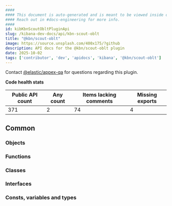 ```yaml
---
####
#### This document is auto-generated and is meant to be viewed inside our experimental, new docs system.
#### Reach out in #docs-engineering for more info.
####
id: kibKbnScoutObltPluginApi
slug: /kibana-dev-docs/api/kbn-scout-oblt
title: "@kbn/scout-oblt"
image: https://source.unsplash.com/400x175/?github
description: API docs for the @kbn/scout-oblt plugin
date: 2025-10-02
tags: ['contributor', 'dev', 'apidocs', 'kibana', '@kbn/scout-oblt']
---
```




Contact [@elastic/appex-qa](https://github.com/orgs/elastic/teams/appex-qa) for questions regarding this plugin.

**Code health stats**

| Public API count  | Any count | Items lacking comments | Missing exports |
|-------------------|-----------|------------------------|-----------------|
| 371 | 2 | 74 | 4 |

## Common

### Objects
<DocDefinitionList data={kbnScoutObltObj.common.objects}/>

### Functions
<DocDefinitionList data={kbnScoutObltObj.common.functions}/>

### Classes
<DocDefinitionList data={kbnScoutObltObj.common.classes}/>

### Interfaces
<DocDefinitionList data={kbnScoutObltObj.common.interfaces}/>

### Consts, variables and types
<DocDefinitionList data={kbnScoutObltObj.common.misc}/>


